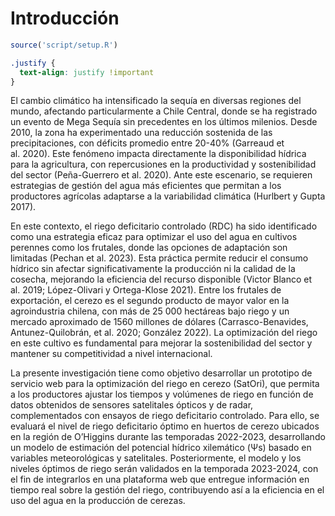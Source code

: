 # Introducción {.unnumbered}

```r
source('script/setup.R')
```
```css
.justify {
  text-align: justify !important
}
```

::: justify
El cambio climático ha intensificado la sequía en diversas regiones del mundo, afectando particularmente a Chile Central, donde se ha registrado un evento de Mega Sequía sin precedentes en los últimos milenios. Desde 2010, la zona ha experimentado una reducción sostenida de las precipitaciones, con déficits promedio entre 20-40% (Garreaud et al. 2020). Este fenómeno impacta directamente la disponibilidad hídrica para la agricultura, con repercusiones en la productividad y sostenibilidad del sector (Peña-Guerrero et al. 2020). Ante este escenario, se requieren estrategias de gestión del agua más eficientes que permitan a los productores agrícolas adaptarse a la variabilidad climática (Hurlbert y Gupta 2017).

En este contexto, el riego deficitario controlado (RDC) ha sido identificado como una estrategia eficaz para optimizar el uso del agua en cultivos perennes como los frutales, donde las opciones de adaptación son limitadas (Pechan et al. 2023). Esta práctica permite reducir el consumo hídrico sin afectar significativamente la producción ni la calidad de la cosecha, mejorando la eficiencia del recurso disponible (Victor Blanco et al. 2019; López-Olivari y Ortega-Klose 2021). Entre los frutales de exportación, el cerezo es el segundo producto de mayor valor en la agroindustria chilena, con más de 25 000 hectáreas bajo riego y un mercado aproximado de 1560 millones de dólares (Carrasco-Benavides, Antunez-Quilobrán, et al. 2020; González 2022). La optimización del riego en este cultivo es fundamental para mejorar la sostenibilidad del sector y mantener su competitividad a nivel internacional.

La presente investigación tiene como objetivo desarrollar un prototipo de servicio web para la optimización del riego en cerezo (SatOri), que permita a los productores ajustar los tiempos y volúmenes de riego en función de datos obtenidos de sensores satelitales ópticos y de radar, complementados con ensayos de riego deficitario controlado. Para ello, se evaluará el nivel de riego deficitario óptimo en huertos de cerezo ubicados en la región de O’Higgins durante las temporadas 2022-2023, desarrollando un modelo de estimación del potencial hídrico xilemático (Ψs) basado en variables meteorológicas y satelitales. Posteriormente, el modelo y los niveles óptimos de riego serán validados en la temporada 2023-2024, con el fin de integrarlos en una plataforma web que entregue información en tiempo real sobre la gestión del riego, contribuyendo así a la eficiencia en el uso del agua en la producción de cerezas.
:::
